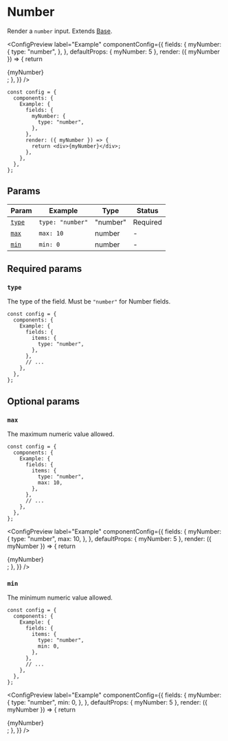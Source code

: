 
# Number

Render a `number` input. Extends [Base](base).

<ConfigPreview
  label="Example"
  componentConfig={{
    fields: {
      myNumber: {
        type: "number",
      },
    },
    defaultProps: { myNumber: 5 },
    render: ({ myNumber }) => {
      return <div>{myNumber}</div>;
    },
  }}
/>

```tsx {5-7} copy
const config = {
  components: {
    Example: {
      fields: {
        myNumber: {
          type: "number",
        },
      },
      render: ({ myNumber }) => {
        return <div>{myNumber}</div>;
      },
    },
  },
};
```

## Params

| Param           | Example          | Type     | Status   |
| --------------- | ---------------- | -------- | -------- |
| [`type`](#type) | `type: "number"` | "number" | Required |
| [`max`](#max)   | `max: 10`        | number   | -        |
| [`min`](#min)   | `min: 0`         | number   | -        |

## Required params

### `type`

The type of the field. Must be `"number"` for Number fields.

```tsx {6} copy
const config = {
  components: {
    Example: {
      fields: {
        items: {
          type: "number",
        },
      },
      // ...
    },
  },
};
```

## Optional params

### `max`

The maximum numeric value allowed.

```tsx {7} copy
const config = {
  components: {
    Example: {
      fields: {
        items: {
          type: "number",
          max: 10,
        },
      },
      // ...
    },
  },
};
```

<ConfigPreview
  label="Example"
  componentConfig={{
    fields: {
      myNumber: {
        type: "number",
        max: 10,
      },
    },
    defaultProps: { myNumber: 5 },
    render: ({ myNumber }) => {
      return <div>{myNumber}</div>;
    },
  }}
/>

### `min`

The minimum numeric value allowed.

```tsx {7} copy
const config = {
  components: {
    Example: {
      fields: {
        items: {
          type: "number",
          min: 0,
        },
      },
      // ...
    },
  },
};
```

<ConfigPreview
  label="Example"
  componentConfig={{
    fields: {
      myNumber: {
        type: "number",
        min: 0,
      },
    },
    defaultProps: { myNumber: 5 },
    render: ({ myNumber }) => {
      return <div>{myNumber}</div>;
    },
  }}
/>
